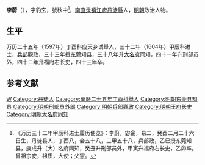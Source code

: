 '''李蔚'''（{{bd|？||1615年|catIdx=}}），字豹玄，號秋中<ref>《万历三十二年甲辰科进士履历便览》：李蔚，宓佱，易二，癸酉二月二十六日生，丹徒县人，丁酉八，会五十八，三甲五十八，兵部政，乙巳授东莞知县，庚戌升（大）名府同知，癸丑升刑部员外，甲寅升福府右长史，乙卯卒。曾祖宗安，祖质，大使；父憲。</ref>，[[南直隶|南直隶]][[镇江府|镇江府]][[丹徒縣|丹徒縣]]人，[[明朝|明朝]]政治人物。

== 生平 ==
万历二十五年（1597年）丁酉科应天乡试舉人，三十二年（1604年）甲辰科进士，[[兵部|兵部]]觀政，三十三年授[[东莞|东莞]]知县，三十八年升[[大名府|大名府]]同知，四十一年升刑部员外，四十二年升福府右长史，四十三年卒。

==参考文献==
{{reflist}}

{{萬曆三十二年甲辰科殿試金榜}}
{{DEFAULTSORT:}}
[[Category:李姓|W]]
[[Category:丹徒人|Category:丹徒人]]
[[Category:萬曆二十五年丁酉科舉人|Category:萬曆二十五年丁酉科舉人]]
[[Category:明朝东莞县知县|Category:明朝东莞县知县]]
[[Category:明朝刑部员外郎|Category:明朝刑部员外郎]]
[[Category:明朝兵部觀政|Category:明朝兵部觀政]]
[[Category:明朝王府长史|Category:明朝王府长史]]
[[Category:明朝大名府同知|Category:明朝大名府同知]]